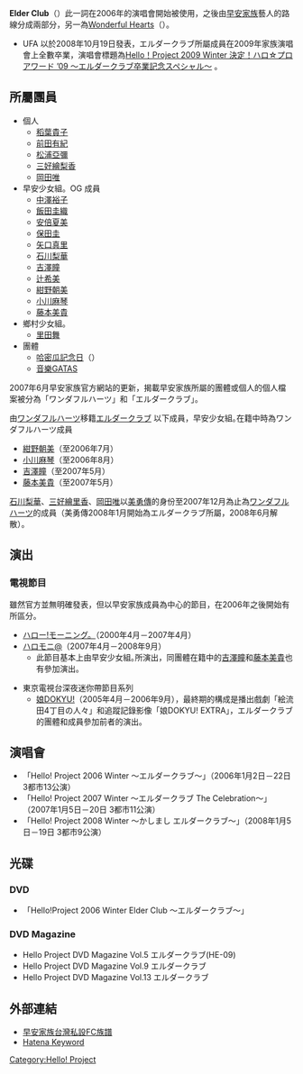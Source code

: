 '''Elder Club'''（{{lang|ja|エルダークラブ}}）此一詞在2006年的演唱會開始被使用，之後由[[早安家族|早安家族]]藝人的路線分成兩部分，另一為[[Wonderful_Hearts|Wonderful Hearts]]（{{lang|ja|ワンダフルハーツ}}）。

*UFA 以於2008年10月19日發表，エルダークラブ所屬成員在2009年家族演唱會上全數卒業，演唱會標題為[[Hello！Project_2009_Winter_決定！ハロ☆プロ_アワード_’09_～エルダークラブ卒業記念スペシャル～|Hello！Project 2009 Winter 決定！ハロ☆プロ アワード ’09 ～エルダークラブ卒業記念スペシャル～]] 。

== 所屬團員 ==
*個人
**[[稻葉貴子|稻葉貴子]] 
**[[前田有紀_(歌手)|前田有紀]]
**[[松浦亞彌|松浦亞彌]]
**[[三好繪梨香|三好繪梨香]] 
**[[岡田唯|岡田唯]]
*早安少女組。OG 成員
**[[中澤裕子|中澤裕子]] 
**[[飯田圭織|飯田圭織]] 
**[[安倍夏美|安倍夏美]] 
**[[保田圭|保田圭]] 
**[[矢口真里|矢口真里]] 
**[[石川梨華|石川梨華]] 
**[[吉澤瞳|吉澤瞳]] 
**[[辻希美|辻希美]] 
**[[紺野朝美|紺野朝美]] 
**[[小川麻琴|小川麻琴]] 
**[[藤本美貴|藤本美貴]] 
*鄉村少女組｡
**[[里田舞|里田舞]]
*團體
**[[哈密瓜記念日|哈密瓜記念日]]（{{lang|ja|[[メロン記念日|メロン記念日]]}}）
**[[音樂GATAS|音樂GATAS]] 

2007年6月早安家族官方網站的更新，揭載早安家族所屬的團體或個人的個人檔案被分為「ワンダフルハーツ」和「エルダークラブ」。

由[[ワンダフルハーツ|ワンダフルハーツ]]移籍[[エルダークラブ|エルダークラブ]]
以下成員，早安少女組｡在籍中時為ワンダフルハーツ成員

*[[紺野朝美|紺野朝美]]（至2006年7月）
*[[小川麻琴|小川麻琴]]（至2006年8月）
*[[吉澤瞳|吉澤瞳]]（至2007年5月）
*[[藤本美貴|藤本美貴]]（至2007年5月）

[[石川梨華|石川梨華]]、[[三好繪里香|三好繪里香]]、[[岡田唯|岡田唯]]以[[美勇傳|美勇傳]]的身份至2007年12月為止為[[ワンダフルハーツ|ワンダフルハーツ]]的成員（美勇傳2008年1月開始為エルダークラブ所屬，2008年6月解散）。

== 演出 ==
=== 電視節目 ===
雖然官方並無明確發表，但以早安家族成員為中心的節目，在2006年之後開始有所區分。

*[[ハロー!モーニング。|ハロー!モーニング。]]（2000年4月－2007年4月）
*[[ハロモニ@|ハロモニ@]]（2007年4月－2008年9月）
**此節目基本上由早安少女組｡所演出，同團體在籍中的[[吉澤瞳|吉澤瞳]]和[[藤本美貴|藤本美貴]]也有參加演出。 

*東京電視台深夜迷你帶節目系列 
**[[娘DOKYU!|娘DOKYU!]]（2005年4月－2006年9月），最終期的構成是播出戲劇「絵流田4丁目の人々」和追蹤記錄影像「娘DOKYU! EXTRA」，エルダークラブ的團體和成員參加前者的演出。

== 演唱會 ==
*「Hello! Project 2006 Winter ～エルダークラブ～」（2006年1月2日－22日 3都市13公演）
*「Hello! Project 2007 Winter ～エルダークラブ The Celebration～」（2007年1月5日－20日 3都市11公演）
*「Hello! Project 2008 Winter ～かしまし エルダークラブ～」（2008年1月5日－19日 3都市9公演）

== 光碟 ==
=== DVD ===
*「Hello!Project 2006 Winter Elder Club ～エルダークラブ～」 

=== DVD Magazine ===
*Hello Project DVD Magazine Vol.5 エルダークラブ(HE-09) 
*Hello Project DVD Magazine Vol.9 エルダークラブ 
*Hello Project DVD Magazine Vol.13 エルダークラブ 

== 外部連結 ==
*[https://web.archive.org/web/20081023012419/http://wiki.helloproject.tw/%E3%82%A8%E3%83%AB%E3%83%80%E3%83%BC%E3%82%AF%E3%83%A9%E3%83%96 早安家族台灣私設FC族譜]
*[http://d.hatena.ne.jp/keyword/%A5%A8%A5%EB%A5%C0%A1%BC%A5%AF%A5%E9%A5%D6 Hatena Keyword ]{{Wayback|url=http://d.hatena.ne.jp/keyword/%A5%A8%A5%EB%A5%C0%A1%BC%A5%AF%A5%E9%A5%D6 |date=20191016123839 }}

[[Category:Hello!_Project|Category:Hello! Project]]